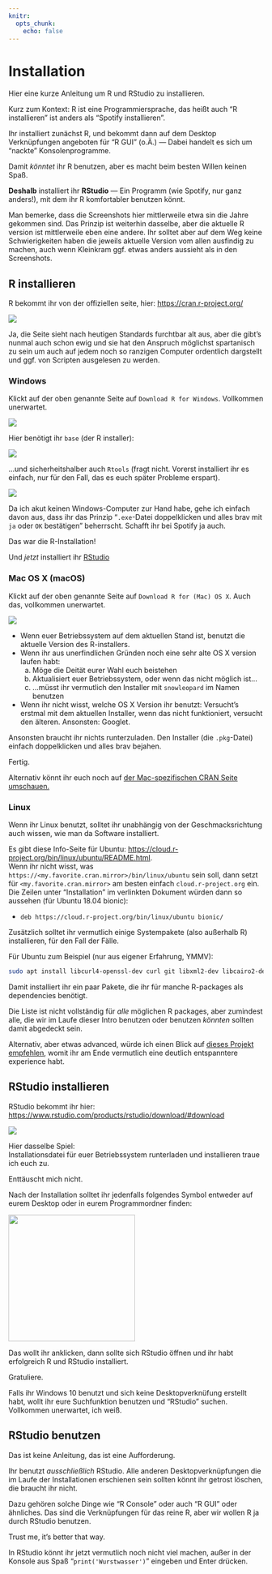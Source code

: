 ```yaml
---
knitr:
  opts_chunk:
    echo: false
---
```


# Installation

Hier eine kurze Anleitung um R und RStudio zu installieren.\

Kurz zum Kontext: R ist eine Programmiersprache, das heißt auch "R installieren" ist anders als "Spotify installieren".

Ihr installiert zunächst R, und bekommt dann auf dem Desktop Verknüpfungen angeboten für "R GUI" (o.Ä.) --- Dabei handelt es sich um "nackte" Konsolenprogramme.\

Damit *könntet* ihr R benutzen, aber es macht beim besten Willen keinen Spaß.\

**Deshalb** installiert ihr **RStudio** --- Ein Programm (wie Spotify, nur ganz anders!), mit dem ihr R komfortabler benutzen könnt.

::: callout-tip
Man bemerke, dass die Screenshots hier mittlerweile etwa sin die Jahre gekommen sind.
Das Prinzip ist weiterhin dasselbe, aber die aktuelle R version ist mittlerweile eben eine andere.
Ihr solltet aber auf dem Weg keine Schwierigkeiten haben die jeweils aktuelle Version vom allen ausfindig zu machen, auch wenn Kleinkram ggf.
etwas anders aussieht als in den Screenshots.
:::

## R installieren

R bekommt ihr von der offiziellen seite, hier: <https://cran.r-project.org/>

![](images/install_R.png){fig-align="center"}

Ja, die Seite sieht nach heutigen Standards furchtbar alt aus, aber die gibt's nunmal auch schon ewig und sie hat den Anspruch möglichst spartanisch zu sein um auch auf jedem noch so ranzigen Computer ordentlich dargstellt und ggf.
von Scripten ausgelesen zu werden.

### Windows

Klickt auf der oben genannte Seite auf `Download R for Windows`.
Vollkommen unerwartet.

![](images/install_R_windows_1.png){fig-align="center"}

Hier benötigt ihr `base` (der R installer):

![](images/install_R_windows_2.png){fig-align="center"}

...und sicherheitshalber auch `Rtools` (fragt nicht. Vorerst installiert ihr es einfach, nur für den Fall, das es euch später Probleme erspart).

![](images/install_R_windows_3.png){fig-align="center"}

Da ich akut keinen Windows-Computer zur Hand habe, gehe ich einfach davon aus, dass ihr das Prinzip "`.exe`-Datei doppelklicken und alles brav mit `ja` oder `OK` bestätigen" beherrscht.
Schafft ihr bei Spotify ja auch.

Das war die R-Installation!\

Und *jetzt* installiert ihr [RStudio](#rstudio-install)

### Mac OS X (macOS) {#mac}

Klickt auf der oben genannte Seite auf `Download R for (Mac) OS X`. Auch das, vollkommen unerwartet.

![](images/install_R_mac.png){fig-align="center"}

-   Wenn euer Betriebssystem auf dem aktuellen Stand ist, benutzt die aktuelle Version des R-installers.\
-   Wenn ihr aus unerfindlichen Gründen noch eine sehr alte OS X version laufen habt:
    a)  Möge die Deität eurer Wahl euch beistehen
    b)  Aktualisiert euer Betriebssystem, oder wenn das nicht möglich ist...
    c)  ...müsst ihr vermutlich den Installer mit `snowleopard` im Namen benutzen
-   Wenn ihr nicht wisst, welche OS X Version ihr benutzt: Versucht's erstmal mit dem aktuellen Installer, wenn das nicht funktioniert, versucht den älteren. Ansonsten: Googlet.

Ansonsten braucht ihr nichts runterzuladen.
Den Installer (die `.pkg`-Datei) einfach doppelklicken und alles brav bejahen.\

Fertig.

Alternativ könnt ihr euch noch auf [der Mac-spezifischen CRAN Seite umschauen.](https://mac.r-project.org/)

### Linux

Wenn ihr Linux benutzt, solltet ihr unabhängig von der Geschmacksrichtung auch wissen, wie man da Software installiert.

Es gibt diese Info-Seite für Ubuntu: <https://cloud.r-project.org/bin/linux/ubuntu/README.html>.\
Wenn ihr nicht wisst, was `https://<my.favorite.cran.mirror>/bin/linux/ubuntu` sein soll, dann setzt für `<my.favorite.cran.mirror>` am besten einfach `cloud.r-project.org` ein.
Die Zeilen unter "Installation" im verlinkten Dokument würden dann so aussehen (für Ubuntu 18.04 bionic):

-   `deb https://cloud.r-project.org/bin/linux/ubuntu bionic/`

Zusätzlich solltet ihr vermutlich einige Systempakete (also außerhalb R) installieren, für den Fall der Fälle.

Für Ubuntu zum Beispiel (nur aus eigener Erfahrung, YMMV):

``` bash
sudo apt install libcurl4-openssl-dev curl git libxml2-dev libcairo2-dev
```

Damit installiert ihr ein paar Pakete, die ihr für manche R-packages als dependencies benötigt.\

Die Liste ist nicht vollständig für *alle* möglichen R packages, aber zumindest alle, die wir im Laufe dieser Intro benutzen oder benutzen *könnten* sollten damit abgedeckt sein.

Alternativ, aber etwas advanced, würde ich einen Blick auf [dieses Projekt empfehlen](https://eddelbuettel.github.io/r2u/), womit ihr am Ende vermutlich eine deutlich entspanntere experience habt.

## RStudio installieren {#rstudio-install}

RStudio bekommt ihr hier: <https://www.rstudio.com/products/rstudio/download/#download>

![](images/install_rstudio.png){fig-align="center"}

Hier dasselbe Spiel:\
Installationsdatei für euer Betriebssystem runterladen und installieren traue ich euch zu.\

Enttäuscht mich nicht.

Nach der Installation solltet ihr jedenfalls folgendes Symbol entweder auf eurem Desktop oder in eurem Programmordner finden:

![](images/rstudio-ball.png){fig-align="center" width="250"}

Das wollt ihr anklicken, dann sollte sich RStudio öffnen und ihr habt erfolgreich R und RStudio installiert.\

Gratuliere.

Falls ihr Windows 10 benutzt und sich keine Desktopverknüfung erstellt habt, wollt ihr eure Suchfunktion benutzen und "RStudio" suchen.
Vollkommen unerwartet, ich weiß.

## RStudio benutzen

Das ist keine Anleitung, das ist eine Aufforderung.

Ihr benutzt *ausschließlich* RStudio.
Alle anderen Desktopverknüpfungen die im Laufe der Installationen erschienen sein sollten könnt ihr getrost löschen, die braucht ihr nicht.\

Dazu gehören solche Dinge wie "R Console" oder auch "R GUI" oder ähnliches.
Das sind die Verknüpfungen für das reine R, aber wir wollen R ja durch RStudio benutzen.\

Trust me, it's better that way.

In RStudio könnt ihr jetzt vermutlich noch nicht viel machen, außer in der Konsole aus Spaß "`print('Wurstwasser')`" eingeben und Enter drücken.
